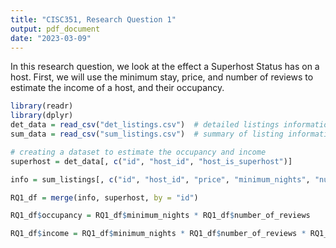 ```yaml
---
title: "CISC351, Research Question 1"
output: pdf_document
date: "2023-03-09"
---
```

In this research question, we look at the effect a Superhost Status has on a host. First, we will use the minimum stay, price, and number of reviews to estimate the income of a host, and their occupancy.

```r
library(readr)
library(dplyr)
det_data = read_csv("det_listings.csv")  # detailed listings information aka listings.csv.gz
sum_data = read_csv("sum_listings.csv")  # summary of listing information aka listings.csv.gz
```

```r
# creating a dataset to estimate the occupancy and income
superhost = det_data[, c("id", "host_id", "host_is_superhost")]

info = sum_listings[, c("id", "host_id", "price", "minimum_nights", "number_of_reviews", "availability_365", "calculated_host_listings_count")]

RQ1_df = merge(info, superhost, by = "id")

RQ1_df$occupancy = RQ1_df$minimum_nights * RQ1_df$number_of_reviews

RQ1_df$income = RQ1_df$minimum_nights * RQ1_df$number_of_reviews * RQ1_df$price
```

```r

```



